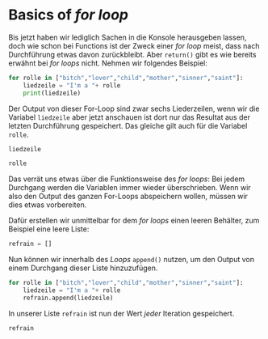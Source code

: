 

# Basics of *for loop* {#sec-forloops-2}

Bis jetzt haben wir lediglich Sachen in die Konsole herausgeben lassen, doch wie schon bei Functions ist der Zweck einer *for loop* meist, dass nach Durchführung etwas davon zurückbleibt. Aber `return()` gibt es wie bereits erwähnt bei *for loops* nicht. Nehmen wir folgendes Beispiel:

```python
for rolle in ["bitch","lover","child","mother","sinner","saint"]:
    liedzeile = "I'm a "+ rolle 
    print(liedzeile)
```

Der Output von dieser For-Loop sind zwar sechs Liederzeilen, wenn wir die Variabel `liedzeile` aber jetzt anschauen ist dort nur das Resultat aus der letzten Durchführung gespeichert. Das gleiche gilt auch für die Variabel `rolle`.

```python
liedzeile
```

```python
rolle
```

Das verrät uns etwas über die Funktionsweise des *for loops*: Bei jedem Durchgang werden die Variablen immer wieder überschrieben. Wenn wir also den Output des ganzen For-Loops abspeichern wollen, müssen wir dies etwas vorbereiten.

Dafür erstellen wir unmittelbar for dem *for loops* einen leeren Behälter, zum Beispiel eine leere Liste:

```python
refrain = []
```

Nun können wir innerhalb des *Loops* `append()` nutzen, um den Output von einem Durchgang dieser Liste hinzuzufügen.

```python
for rolle in ["bitch","lover","child","mother","sinner","saint"]:
    liedzeile = "I'm a "+ rolle 
    refrain.append(liedzeile)
```

In unserer Liste `refrain` ist nun der Wert *jeder* Iteration gespeichert.

```python
refrain
```

